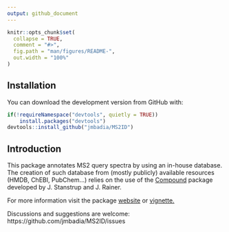 ```yaml
---
output: github_document
---
```


<!-- README.md is generated from README.Rmd. Please edit that file -->

```r
knitr::opts_chunk$set(
  collapse = TRUE,
  comment = "#>",
  fig.path = "man/figures/README-",
  out.width = "100%"
)
```

## Installation

You can download the development version from GitHub with:

```r
if(!requireNamespace("devtools", quietly = TRUE))
    install.packages("devtools")
devtools::install_github("jmbadia/MS2ID")
```

## Introduction

This package annotates MS2 query spectra by using an in-house database. The creation of such database from (mostly publicly) available resources (HMDB, ChEBI, PubChem...) relies on the use of the [Compound](https://github.com/EuracBiomedicalResearch/CompoundDb) package developed by J. Stanstrup and J. Rainer. 

For more information visit the package [website](https://jmbadia/MS2ID/index.html) or [vignette.]()

Discussions and suggestions are welcome: https://github.com/jmbadia/MS2ID/issues

